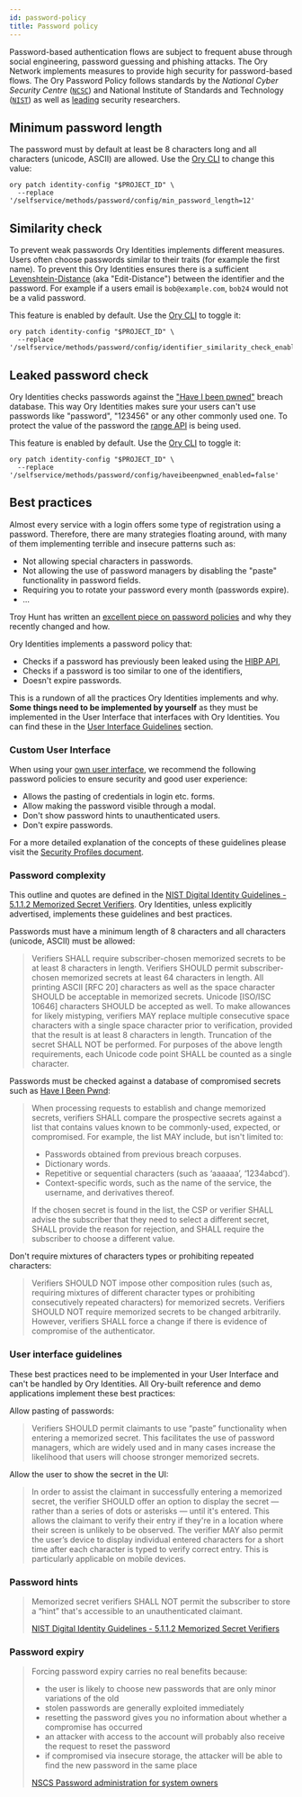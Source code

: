 ```yaml
---
id: password-policy
title: Password policy
---
```


Password-based authentication flows are subject to frequent abuse through social engineering, password guessing and phishing
attacks. The Ory Network implements measures to provide high security for password-based flows. The Ory Password Policy follows
standards by the _National Cyber Security Centre_ ([`NCSC`](https://www.ncsc.gov.uk/collection/passwords/updating-your-approach))
and National Institute of Standards and Technology ([`NIST`](https://pages.nist.gov/800-63-3/sp800-63b.html)) as well as
[leading](https://www.troyhunt.com/passwords-evolved-authentication-guidance-for-the-modern-era/) security researchers.

## Minimum password length

The password must by default at least be 8 characters long and all characters (unicode, ASCII) are allowed. Use the
[Ory CLI](../guides/cli/01_installation.mdx) to change this value:

```shell
ory patch identity-config "$PROJECT_ID" \
  --replace '/selfservice/methods/password/config/min_password_length=12'
```

## Similarity check

To prevent weak passwords Ory Identities implements different measures. Users often choose passwords similar to their traits (for
example the first name). To prevent this Ory Identities ensures there is a sufficient
[Levenshtein-Distance](https://en.wikipedia.org/wiki/Levenshtein_distance) (aka "Edit-Distance") between the identifier and the
password. For example if a users email is `bob@example.com`, `bob24` would not be a valid password.

This feature is enabled by default. Use the [Ory CLI](../guides/cli/01_installation.mdx) to toggle it:

```shell
ory patch identity-config "$PROJECT_ID" \
  --replace '/selfservice/methods/password/config/identifier_similarity_check_enabled=false'
```

## Leaked password check

Ory Identities checks passwords against the ["Have I been pwned"](https://haveibeenpwned.com) breach database. This way Ory
Identities makes sure your users can't use passwords like "password", "123456" or any other commonly used one. To protect the
value of the password the [range API](https://haveibeenpwned.com/API/v3#SearchingPwnedPasswordsByRange) is being used.

This feature is enabled by default. Use the [Ory CLI](../guides/cli/01_installation.mdx) to toggle it:

```shell
ory patch identity-config "$PROJECT_ID" \
  --replace '/selfservice/methods/password/config/haveibeenpwned_enabled=false'
```

## Best practices

Almost every service with a login offers some type of registration using a password. Therefore, there are many strategies floating
around, with many of them implementing terrible and insecure patterns such as:

- Not allowing special characters in passwords.
- Not allowing the use of password managers by disabling the "paste" functionality in password fields.
- Requiring you to rotate your password every month (passwords expire).
- ...

Troy Hunt has written an
[excellent piece on password policies](https://www.troyhunt.com/passwords-evolved-authentication-guidance-for-the-modern-era/) and
why they recently changed and how.

Ory Identities implements a password policy that:

- Checks if a password has previously been leaked using the [HIBP API](https://haveibeenpwned.com/API/v2),
- Checks if a password is too similar to one of the identifiers,
- Doesn't expire passwords.

This is a rundown of all the practices Ory Identities implements and why. **Some things need to be implemented by yourself** as
they must be implemented in the User Interface that interfaces with Ory Identities. You can find these in the
[User Interface Guidelines](#user-interface-guidelines) section.

### Custom User Interface

When using your [own user interface](https://www.ory.com/kratos/docs/next/concepts/ui-user-interface), we recommend the following
password policies to ensure security and good user experience:

- Allows the pasting of credentials in login etc. forms.
- Allow making the password visible through a modal.
- Don't show password hints to unauthenticated users.
- Don't expire passwords.

For a more detailed explanation of the concepts of these guidelines please visit the
[Security Profiles document](https://www.ory.com/kratos/docs/next/concepts/security/#user-interface-guidelines).

### Password complexity

This outline and quotes are defined in the
[NIST Digital Identity Guidelines - 5.1.1.2 Memorized Secret Verifiers](https://pages.nist.gov/800-63-3/sp800-63b.html). Ory
Identities, unless explicitly advertised, implements these guidelines and best practices.

Passwords must have a minimum length of 8 characters and all characters (unicode, ASCII) must be allowed:

> Verifiers SHALL require subscriber-chosen memorized secrets to be at least 8 characters in length. Verifiers SHOULD permit
> subscriber-chosen memorized secrets at least 64 characters in length. All printing ASCII [RFC 20] characters as well as the
> space character SHOULD be acceptable in memorized secrets. Unicode [ISO/ISC 10646] characters SHOULD be accepted as well. To
> make allowances for likely mistyping, verifiers MAY replace multiple consecutive space characters with a single space character
> prior to verification, provided that the result is at least 8 characters in length. Truncation of the secret SHALL NOT be
> performed. For purposes of the above length requirements, each Unicode code point SHALL be counted as a single character.

Passwords must be checked against a database of compromised secrets such as [Have I Been Pwnd](https://haveibeenpwned.com):

> When processing requests to establish and change memorized secrets, verifiers SHALL compare the prospective secrets against a
> list that contains values known to be commonly-used, expected, or compromised. For example, the list MAY include, but isn't
> limited to:
>
> - Passwords obtained from previous breach corpuses.
> - Dictionary words.
> - Repetitive or sequential characters (such as ‘aaaaaa’, ‘1234abcd’).
> - Context-specific words, such as the name of the service, the username, and derivatives thereof.
>
> If the chosen secret is found in the list, the CSP or verifier SHALL advise the subscriber that they need to select a different
> secret, SHALL provide the reason for rejection, and SHALL require the subscriber to choose a different value.

Don't require mixtures of characters types or prohibiting repeated characters:

> Verifiers SHOULD NOT impose other composition rules (such as, requiring mixtures of different character types or prohibiting
> consecutively repeated characters) for memorized secrets. Verifiers SHOULD NOT require memorized secrets to be changed
> arbitrarily. However, verifiers SHALL force a change if there is evidence of compromise of the authenticator.

### User interface guidelines

These best practices need to be implemented in your User Interface and can't be handled by Ory Identities. All Ory-built reference
and demo applications implement these best practices:

Allow pasting of passwords:

> Verifiers SHOULD permit claimants to use “paste” functionality when entering a memorized secret. This facilitates the use of
> password managers, which are widely used and in many cases increase the likelihood that users will choose stronger memorized
> secrets.

Allow the user to show the secret in the UI:

> In order to assist the claimant in successfully entering a memorized secret, the verifier SHOULD offer an option to display the
> secret — rather than a series of dots or asterisks — until it's entered. This allows the claimant to verify their entry if
> they're in a location where their screen is unlikely to be observed. The verifier MAY also permit the user’s device to display
> individual entered characters for a short time after each character is typed to verify correct entry. This is particularly
> applicable on mobile devices.

### Password hints

> Memorized secret verifiers SHALL NOT permit the subscriber to store a “hint” that's accessible to an unauthenticated claimant.
>
> [NIST Digital Identity Guidelines - 5.1.1.2 Memorized Secret Verifiers](https://pages.nist.gov/800-63-3/sp800-63b.html)

### Password expiry

> Forcing password expiry carries no real benefits because:
>
> - the user is likely to choose new passwords that are only minor variations of the old
> - stolen passwords are generally exploited immediately
> - resetting the password gives you no information about whether a compromise has occurred
> - an attacker with access to the account will probably also receive the request to reset the password
> - if compromised via insecure storage, the attacker will be able to find the new password in the same place
>
> [NSCS Password administration for system owners](https://www.ncsc.gov.uk/collection/passwords/updating-your-approach)
